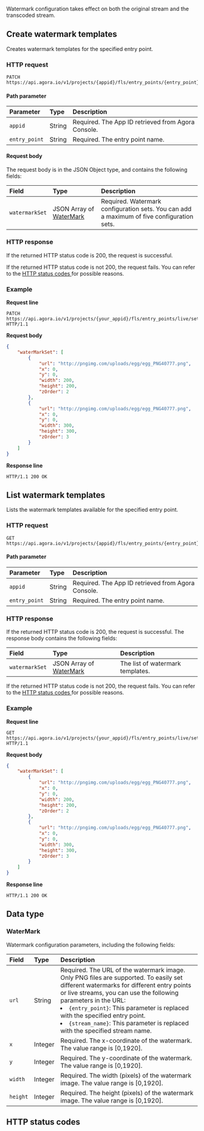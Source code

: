
Watermark configuration takes effect on both the original stream and the transcoded stream.

## Create watermark templates

Creates watermark templates for the specified entry point.

### HTTP request

```shellscript
PATCH https://api.agora.io/v1/projects/{appid}/fls/entry_points/{entry_point}/settings/watermark
```

#### Path parameter

| Parameter | Type | Description |
| :------------ | :----- | :----------------------------------- |
| `appid` | String | Required. The App ID retrieved from Agora Console. |
| `entry_point` | String | Required. The entry point name. |

#### Request body

The request body is in the JSON Object type, and contains the following fields:

| Field | Type | Description |
| :------------- | :---------------------------------------- | :---------------------------------------- |
| `watermarkSet` | JSON Array of [WaterMark](#watermark) | Required. Watermark configuration sets. You can add a maximum of five configuration sets. |

### HTTP response

If the returned HTTP status code is 200, the request is successful.

If the returned HTTP status code is not 200, the request fails. You can refer to the [HTTP status codes ](#http-code)for possible reasons.

### Example

**Request line**

```shellscript
PATCH https://api.agora.io/v1/projects/{your_appid}/fls/entry_points/live/settings/watermark HTTP/1.1
```

**Request body**

```json
{
    "waterMarkSet": [
        {
            "url": "http://pngimg.com/uploads/egg/egg_PNG40777.png",
            "x": 0,
            "y": 0,
            "width": 200,
            "height": 200,
            "zOrder": 2
        },
        {
            "url": "http://pngimg.com/uploads/egg/egg_PNG40777.png",
            "x": 0,
            "y": 0,
            "width": 300,
            "height": 300,
            "zOrder": 3
        }
    ]
}
```

**Response line**

```shellscript
HTTP/1.1 200 OK
```

## List watermark templates

Lists the watermark templates available for the specified entry point.

### HTTP request

```shellscript
GET https://api.agora.io/v1/projects/{appid}/fls/entry_points/{entry_point}/settings/watermark
```

#### Path parameter

| Parameter | Type | Description |
| :------------ | :----- | :----------------------------------- |
| `appid` | String | Required. The App ID retrieved from Agora Console. |
| `entry_point` | String | Required. The entry point name. |

### HTTP response

If the returned HTTP status code is 200, the request is successful. The response body contains the following fields:

| Field | Type | Description |
| :------------- | :---------------------------------------- | :------------- |
| `watermarkSet` | JSON Array of [WaterMark](#watermark) | The list of watermark templates. |

If the returned HTTP status code is not 200, the request fails. You can refer to the [HTTP status codes ](#http-code)for possible reasons.

### Example

**Request line**

```shellscript
GET https://api.agora.io/v1/projects/{your_appid}/fls/entry_points/live/settings/watermark HTTP/1.1
```

**Request body**

```json
{
    "waterMarkSet": [
        {
            "url": "http://pngimg.com/uploads/egg/egg_PNG40777.png",
            "x": 0,
            "y": 0,
            "width": 200,
            "height": 200,
            "zOrder": 2
        },
        {
            "url": "http://pngimg.com/uploads/egg/egg_PNG40777.png",
            "x": 0,
            "y": 0,
            "width": 300,
            "height": 300,
            "zOrder": 3
        }
    ]
}
```

**Response line**

```shellscript
HTTP/1.1 200 OK
```

## Data type

### WaterMark

Watermark configuration parameters, including the following fields:

| Field | Type | Description |
| :------- | :------ | :----------------------------------------------------------- |
| `url` | String | Required. The URL of the watermark image. Only PNG files are supported. To easily set different watermarks for different entry points or live streams, you can use the following parameters in the URL:<li>`{entry_point}`: This parameter is replaced with the specified entry point.</li><li>`{stream_name}`: This parameter is replaced with the specified stream name.</li> |
| `x` | Integer | Required. The x-coordinate of the watermark. The value range is [0,1920]. |
| `y` | Integer | Required. The y-coordinate of the watermark. The value range is [0,1920]. |
| `width` | Integer | Required. The width (pixels) of the watermark image. The value range is [0,1920]. |
| `height` | Integer | Required. The height (pixels) of the watermark image. The value range is [0,1920]. |


<a name="http-code"></a>
## HTTP status codes

<StatusCode />